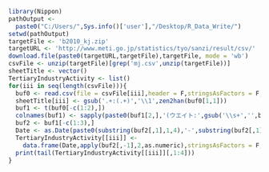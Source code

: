 ```r
library(Nippon)
pathOutput <- 
  paste0("C:/Users/",Sys.info()['user'],"/Desktop/R_Data_Write/")
setwd(pathOutput)
targetFile <- 'b2010_kj.zip'
targetURL <- 'http://www.meti.go.jp/statistics/tyo/sanzi/result/csv/'
download.file(paste0(targetURL,targetFile),targetFile, mode = 'wb')
csvFile <- unzip(targetFile)[grep('mj.csv',unzip(targetFile))]
sheetTitle <- vector()
TertiaryIndustryActivity <- list()
for(iii in seq(length(csvFile))){
  buf0 <- read.csv(file = csvFile[iii],header = F,stringsAsFactors = F,fileEncoding = 'shift_jis')
  sheetTitle[iii] <- gsub('.+:(.+)','\\1',zen2han(buf0[1,1]))
  buf1 <- t(buf0[-c(1:2),])
  colnames(buf1) <- sapply(paste0(buf1[2,],'(ウエイト:',gsub('\\s+','',buf1[3,]),')'),zen2han)
  buf2 <- buf1[-c(1:3),]
  Date <- as.Date(paste0(substring(buf2[,1],1,4),'-',substring(buf2[,1],5,6),'-1'))
  TertiaryIndustryActivity[[iii]] <- 
    data.frame(Date,apply(buf2[,-1],2,as.numeric),stringsAsFactors = F,check.names = F,row.names = NULL)
  print(tail(TertiaryIndustryActivity[[iii]][,1:4]))
}
```
